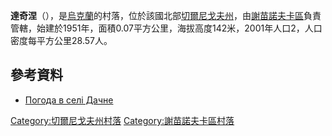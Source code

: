 {{coord|52|14|13|N|32|27|49|E|scale:100000|display=title}}

'''達奇涅'''（{{lang-uk|Дачне}}），是[[烏克蘭|烏克蘭]]的村落，位於該國北部[[切爾尼戈夫州|切爾尼戈夫州]]，由[[謝苗諾夫卡區|謝苗諾夫卡區]]負責管轄，始建於1951年，面積0.07平方公里，海拔高度142米，2001年人口2，人口密度每平方公里28.57人。

==參考資料==
* [http://weather.in.ua/ua/chernigovskaja/6404 Погода в селі Дачне]

[[Category:切爾尼戈夫州村落|Category:切爾尼戈夫州村落]]
[[Category:謝苗諾夫卡區村落|Category:謝苗諾夫卡區村落]]


{{Chernihiv-geo-stub}}